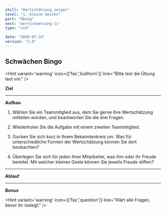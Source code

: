 ```yaml
---
skill: "Wertschätzung zeigen"
level: "1. Kleine Gesten"
part: "Übung"
next: "wertschaetzung-1c"
type: "ind"

date: "2020-07-24"
version: "2.0"
---
```



<Row className="tutsegment"> 
<Col>

## Schwächen Bingo

<Hint variant='warning' icon={['fas','bullhorn']}
line="Bitte lest die Übung laut vor."
/>

**Ziel**


---

**Aufbau**
1. Wählen Sie ein Teammitglied aus, dem Sie gerne Ihre Wertschätzung mitteilen würden, und beantworten Sie die drei Fragen.
2. Wiederholen Sie die Aufgabe mit einem zweiten Teammitglied.


1. Gucken Sie sich kurz in Ihrem Bekanntenkreis um. Was für unterschiedliche Formen der Wertschätzung können Sie dort beobachten?
2. Überlegen Sie sich für jeden Ihrer Mitarbeiter, was ihm oder ihr Freude bereitet. Mit welcher kleinen Geste können Sie jeweils Freude stiften?

---

**Ablauf**



---

**Bonus**



<Hint variant='warning' icon={['fas','question']}
line="Klärt alle Fragen, bevor ihr loslegt."
/>

</Col>
</Row>